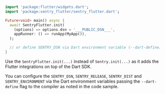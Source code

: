```dart
import 'package:flutter/widgets.dart';
import 'package:sentry_flutter/sentry_flutter.dart';

Future<void> main() async {
  await SentryFlutter.init(
    (options) => options.dsn = '___PUBLIC_DSN___',
    appRunner: () => runApp(MyApp()),
  );

  // or define SENTRY_DSN via Dart environment variable (--dart-define)
}
```

<Note>

Use the `SentryFlutter.init(...)` instead of `Sentry.init(...)` as it adds the Flutter integrations on top of the Dart SDK.

</Note>

You can configure the `SENTRY_DSN`, `SENTRY_RELEASE`, `SENTRY_DIST` and `SENTRY_ENVIRONMENT` via the Dart environment variables passing the `--dart-define` flag to the compiler as noted in the code sample.
